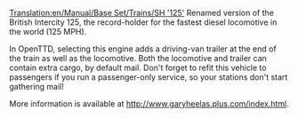 [[Translation:en/Manual/Base Set/Trains/SH '125']]
Renamed version of the British Intercity 125, the record-holder for the fastest diesel locomotive in the world (125 MPH).

In OpenTTD, selecting this engine adds a driving-van trailer at the end of the train as well as the locomotive. Both the locomotive and trailer can contain extra cargo, by default mail. Don't forget to refit this vehicle to passengers if you run a passenger-only service, so your stations don't start gathering mail!

More information is available at http://www.garyheelas.plus.com/index.html.